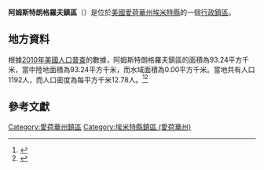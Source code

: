 {{noteTA
|G1=USState
|G2=地名
|G3=Unit
}}
{{Infobox settlement
|official_name            = 阿姆斯特朗格羅夫鎮區
|native_name = Armstrong Grove Township
|settlement_type          = [[行政鎮區|行政鎮區]]
|image_skyline            = 
|imagesize                = 
|image_map                = Map highlighting Armstrong Grove Township, Emmet County, Iowa.svg
|mapsize                  = 250px
|pushpin_map  =USA Iowa
|pushpin_label = 阿姆斯特朗格羅夫鎮區
|pushpin_label_position   = top
|pushpin_map_caption      = 阿姆斯特朗格羅夫鎮區在愛荷華州的位置
|subdivision_type         = [[世界政區索引|國家]]
|subdivision_type1        = [[美国州份|州份]]
|subdivision_type2        = [[愛荷華州行政区划|縣]]
|subdivision_name         = [[美国|美国]]
|subdivision_name1        = [[愛荷華州|愛荷華州]]
|subdivision_name2        = [[埃米特縣_(愛荷華州)|埃米特縣]]
|elevation_ft             = 1247
|elevation_m              = 380
|timezone                 = [[北美中部時區|北美中部時區]]
|area_total_km2           = 93.24
|area_land_km2            = 93.24
|area_water_km2           = 0.00
|area_total_sq_mi         = 
|area_land_sq_mi          = 
|area_water_sq_mi         = 
|population_as_of         = [[2010年美國人口普查|2010]]
|population_footnotes     = 
|population_total         = 1192
|population_density_km2   = auto
|population_density_sq_mi = auto
|utc_offset               = -6
|coordinates              = {{coord|43|23|06|N|94|30|10|W|type:city_region:US-AL_source:GNS-enwiki|display=inline,title}}
| coor_pinpoint           = 
| coordinates_footnotes   = 
|timezone_DST             = CDT
|utc_offset_DST           = -5
|postal_code_type         = [[美國郵區編號|郵區編號]]
|postal_code              = 50514
|area_code                = {{link-en|电话区号712|Area code 712|712}}
|blank_name = [[地名信息系统|GNIS ID]]
|blank_info = 467399
}}
'''阿姆斯特朗格羅夫鎮區'''（{{lang-en|Armstrong Grove Township}}）是位於[[美國|美國]][[愛荷華州|愛荷華州]][[埃米特縣_(愛荷華州)|埃米特縣]]的一個[[行政鎮區|行政鎮區]]。

== 地方資料 ==
根據[[2010年美國人口普查|2010年美國人口普查]]的數據，阿姆斯特朗格羅夫鎮區的面積為93.24平方千米，當中陸地面積為93.24平方千米，而水域面積為0.00平方千米。當地共有人口1192人，而人口密度為每平方千米12.78人。<ref name="GR8">{{cite web|url=http://factfinder2.census.gov|publisher=[[美国人口调查局|美国人口调查局]]|accessdate=2011-05-14|title=American FactFinder}}</ref><ref>{{cite web|url=https://www.citypopulation.de/en/usa/iowa/admin/|title=USA: Iowa (Counties and Townships) - City Population}}</ref>

== 參考文獻 ==
{{reflist}}

{{埃米特縣 (愛荷華州)}}

{{DEFAULTSORT:Armstrong Grove Township}}
[[Category:愛荷華州鎮區|Category:愛荷華州鎮區]]
[[Category:埃米特縣鎮區_(愛荷華州)|Category:埃米特縣鎮區 (愛荷華州)]]

{{Iowa-geo-stub}}